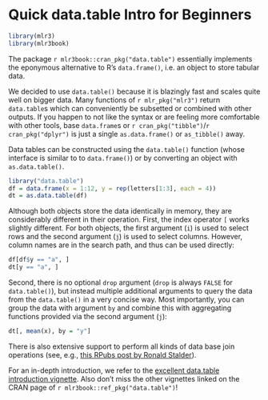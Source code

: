 # Quick data.table Intro for Beginners {#data.table}

```r
library(mlr3)
library(mlr3book)
```

The package `r mlr3book::cran_pkg("data.table")` essentially implements the eponymous alternative to R's `data.frame()`, i.e. an object to store tabular data.

:::{.callout-note}
We decided to use `data.table()` because it is blazingly fast and scales quite well on bigger data.
Many functions of `r mlr_pkg("mlr3")` return `data.table`s which can conveniently be subsetted or combined with other outputs.
If you happen to not like the syntax or are feeling more comfortable with other tools, base `data.frame`s or `r cran_pkg("tibble")`/`r cran_pkg("dplyr")` is just a single `as.data.frame()` or `as_tibble()` away.
:::

Data tables can be constructed using the `data.table()` function (whose interface is similar to  to `data.frame()`) or by converting an object with `as.data.table()`.
```r
library("data.table")
df = data.frame(x = 1:12, y = rep(letters[1:3], each = 4))
dt = as.data.table(df)
```
Although both objects store the data identically in memory, they are considerably different in their operation.
First, the index operator `[` works slightly different.
For both objects, the first argument (`i`) is used to select rows and the second argument (`j`) is used to select columns.
However, column names are in the search path, and thus can be used directly:
```r
df[df$y == "a", ]
dt[y == "a", ]
```

Second, there is no optional `drop` argument (`drop` is always `FALSE` for `data.table()`), but instead multiple additional arguments to query the data from the `data.table()` in a very concise way.
Most importantly, you can group the data with argument `by` and combine this with aggregating functions provided via the second argument (`j`):
```r
dt[, mean(x), by = "y"]
```
There is also extensive support to perform all kinds of data base join operations (see, e.g., [this RPubs post by Ronald Stalder](https://rstudio-pubs-static.s3.amazonaws.com/52230_5ae0d25125b544caab32f75f0360e775.html)).

For an in-depth introduction, we refer to the [excellent data.table introduction vignette](https://cran.r-project.org/web/packages/data.table/vignettes/datatable-intro.html).
Also don't miss the other vignettes linked on the CRAN page of `r mlr3book::ref_pkg("data.table")`!
